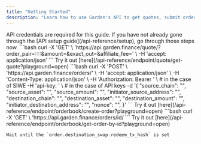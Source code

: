 ```yaml
---
title: "Getting Started"
description: "Learn how to use Garden's API to get quotes, submit orders, and track their status. This guide provides a quick overview of the core API endpoints."
---
```


<Note>
    API credentials are required for this guide. If you have not already gone through the [API setup guide](/api-reference/setup), go through those steps now.
</Note>

<Steps>
  <Step title="Get Quote">
    ```bash
    curl -X 'GET' \
     'https://api.garden.finance/quote/?order_pair=<source_chain>:<source_asset>::<destination_chain>:<destination_asset>&amount=<amount>&exact_out=<true/false>&affiliate_fee=<affiliate_fee_in_bps>' \
      -H 'accept: application/json'
    ```
    Try it out [here](/api-reference/endpoint/quote/get-quote?playground=open)
  </Step>
  <Step title="Submit Order">
    ```bash
        curl -X 'POST' \
        'https://api.garden.finance/orders/' \
        -H 'accept: application/json' \
        -H 'Content-Type: application/json' \
        -H 'Authorization: Bearer <authorization_token>' \ # in the case of SIWE
        -H 'api-key: <API-key>' \ # in the case of API keys
        -d '{
            "source_chain": "<source_chain>",
            "source_asset": "<source_asset>",
            "source_amount": "<source_amount>",
            "initiator_source_address": "<initiator_source_address>",
            "destination_chain": "<destination_chain>",
            "destination_asset": "<destination_asset>",
            "destination_amount": "<destination_amount>",
            "initiator_destination_address": "<initiator_destination_address>",
            "nonce": "<nonce>",
        }'
    ```
    Try it out [here](/api-reference/endpoint/orderbook/create-order?playground=open)
  </Step>
  <Step title="Check Order Status">
    ```bash
        curl -X 'GET' \
        'https://api.garden.finance/orders/id/<order_id>
    ```
    Try it out [here](/api-reference/endpoint/orderbook/get-order-by-id?playground=open)

    Wait until the `order.destination_swap.redeem_tx_hash` is set
  </Step>
</Steps>
